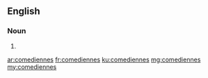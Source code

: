 {{also|comédiennes}}
==English==

===Noun===
{{head|en}}

# {{plural of|comedienne}}

[[ar:comediennes]]
[[fr:comediennes]]
[[ku:comediennes]]
[[mg:comediennes]]
[[my:comediennes]]